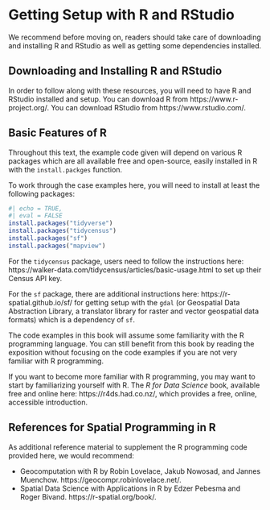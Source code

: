 # Getting Setup with R and RStudio {#getting-setup}

We recommend before moving on, readers should take care of
downloading and installing R and RStudio as well as getting 
some dependencies installed.
    
## Downloading and Installing R and RStudio

In order to follow along with these resources, you will need to have R and
RStudio installed and setup.  You can download R from
https://www.r-project.org/. You can download RStudio from
https://www.rstudio.com/.

## Basic Features of R

Throughout this text, the example code given will depend on various R packages
which are all available free and open-source, easily installed in R with the 
`install.packges` function. 

To work through the case examples here, you will need to install at least the 
following packages: 

```r
#| echo = TRUE,
#| eval = FALSE
install.packages("tidyverse")
install.packages("tidycensus")
install.packages("sf")
install.packages("mapview")
```

For the `tidycensus` package, users need to follow the instructions here:
https://walker-data.com/tidycensus/articles/basic-usage.html to set up their
Census API key.

For the `sf` package, there are additional instructions here:
https://r-spatial.github.io/sf/ for getting setup with the `gdal` (or
Geospatial Data Abstraction Library, a translator library for raster and vector
geospatial data formats) which is a dependency of `sf`.


:::: {.infobox .info}
The code examples in this book will assume some familiarity with the R
programming language. You can still benefit from this book by reading the
exposition without focusing on the code examples if you are not very familiar
with R programming.

If you want to become more familiar with R programming, you may want to start by
familiarizing yourself with R. The *R for Data Science* book, available free and
online here: https://r4ds.had.co.nz/, which provides a free, online, accessible
introduction.
::::

## References for Spatial Programming in R

As additional reference material to supplement the R programming code provided
here, we would recommend: 

  - Geocomputation with R by Robin Lovelace, Jakub Nowosad, and Jannes Muenchow. 
  https://geocompr.robinlovelace.net/.
  - Spatial Data Science with Applications in R by Edzer Pebesma and Roger Bivand. 
  https://r-spatial.org/book/.